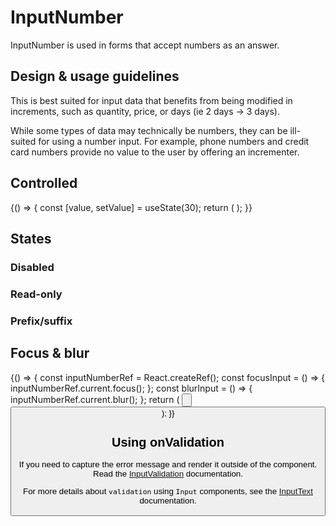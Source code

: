 
<Meta
  title="Components/Forms and Inputs/InputNumber/Docs"
  component={InputNumber}
/>

# InputNumber

InputNumber is used in forms that accept numbers as an answer.

## Design & usage guidelines

This is best suited for input data that benefits from being modified in
increments, such as quantity, price, or days (ie 2 days -> 3 days).

While some types of data may technically be numbers, they can be ill-suited for
using a number input. For example, phone numbers and credit card numbers provide
no value to the user by offering an incrementer.

## Controlled

<Canvas>
  {() => {
    const [value, setValue] = useState(30);
    return (
      <InputNumber
        value={value}
        max={32}
        min={0}
        onChange={setValue}
        placeholder="Age"
      />
    );
  }}
</Canvas>

## States

### Disabled

<Canvas>
  <Story name="Disabled">
    <InputNumber
      placeholder="SIN Number"
      value={1234}
      disabled={true}
      name="sin"
    />
  </Story>
</Canvas>

### Read-only

<Canvas>
  <Story name="ReadOnly">
    <InputNumber
      placeholder="Your pin number"
      value={12345}
      readonly={true}
      name="pinNumber"
    />
  </Story>
</Canvas>

### Prefix/suffix

<Canvas>
  <InputNumber
    defaultValue="100000"
    placeholder="Invoice Total"
    prefix={{ label: "$", icon: "invoice" }}
    suffix={{ label: ".00" }}
  />
</Canvas>

## Focus & blur

<Canvas>
  {() => {
    const inputNumberRef = React.createRef();
    const focusInput = () => {
      inputNumberRef.current.focus();
    };
    const blurInput = () => {
      inputNumberRef.current.blur();
    };
    return (
      <Content>
        <InputNumber value={5} ref={inputNumberRef} />
        <Button label="Focus input" onClick={focusInput} />
        <br />
        <Button label="Blur input" onClick={blurInput} />
      </Content>
    );
  }}
</Canvas>

## Using onValidation

If you need to capture the error message and render it outside of the component.
Read the
[InputValidation](../?path=/docs/components-forms-and-inputs-inputvalidation-docs--page)
documentation.

For more details about `validation` using `Input` components, see the
[InputText](../?path=/docs/components-forms-and-inputs-inputtext--input-text/#validation-message)
documentation.
